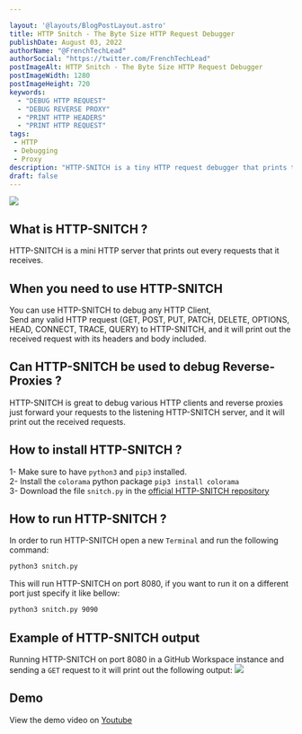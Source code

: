 ```yaml
---

layout: '@layouts/BlogPostLayout.astro'
title: HTTP Snitch - The Byte Size HTTP Request Debugger
publishDate: August 03, 2022
authorName: "@FrenchTechLead"
authorSocial: "https://twitter.com/FrenchTechLead"
postImageAlt: HTTP Snitch - The Byte Size HTTP Request Debugger
postImageWidth: 1280
postImageHeight: 720
keywords:
  - "DEBUG HTTP REQUEST"
  - "DEBUG REVERSE PROXY"
  - "PRINT HTTP HEADERS"
  - "PRINT HTTP REQUEST"
tags:
 - HTTP
 - Debugging
 - Proxy
description: "HTTP-SNITCH is a tiny HTTP request debugger that prints the HTTP headers of the incoming requests. It is useful to debug reverse proxies, load balancers, and other HTTP servers."
draft: false
---
```


<Image src={img0} w={1280} h={720} t='HTTP-SNITCH' solo={true}/>


## What is HTTP-SNITCH ?
HTTP-SNITCH is a mini HTTP server that prints out every requests that it receives.  

<Separator/>

## When you need to use HTTP-SNITCH
You can use HTTP-SNITCH to debug any HTTP Client,  
Send any valid HTTP request (GET, POST, PUT, PATCH, DELETE, OPTIONS, HEAD, CONNECT, TRACE, QUERY) to HTTP-SNITCH, and it will print out the received request with its headers and body included.

<Separator/>

## Can HTTP-SNITCH be used to debug Reverse-Proxies ?
HTTP-SNITCH is great to debug various HTTP clients and reverse proxies just forward your requests to the listening HTTP-SNITCH server, and it will print out the received requests.

<Separator/>

## How to install HTTP-SNITCH ?
1- Make sure to have `python3` and `pip3` installed.  
2- Install the `colorama` python package `pip3 install colorama`  
3- Download the file `snitch.py` in the [official HTTP-SNITCH repository](https://github.com/FrenchTechLead/http-snitch)

<Separator/>

## How to run HTTP-SNITCH ?
In order to run HTTP-SNITCH open a new `Terminal` and run the following command:  
```cmd
python3 snitch.py
```
This will run HTTP-SNITCH on port 8080, if you want to run it on a different port just specify it like bellow:  
```cmd
python3 snitch.py 9090
```
<Separator/>


## Example of HTTP-SNITCH output
Running HTTP-SNITCH on port 8080 in a GitHub Workspace instance and sending a `GET` request to it will print out the following output:
<Image src='https://user-images.githubusercontent.com/10856604/183052857-427d2f48-a080-41aa-b5c0-c0613b820ede.png' w={1096} h={538} t='The console output of HTTP-SNITCH' solo={true}/>


<Separator/>

## Demo 
View the demo video on [Youtube](https://youtu.be/iTNLP3WP6m0)
